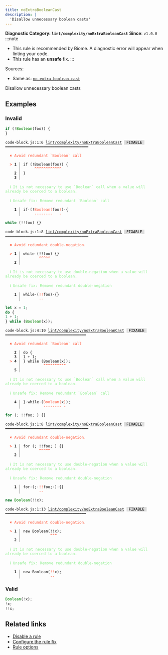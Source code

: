 ```yaml
---
title: noExtraBooleanCast
description: |
  'Disallow unnecessary boolean casts'
---
```


**Diagnostic Category: `lint/complexity/noExtraBooleanCast`**
<Tabs>
<TabItem label="JavaScript (and super languages)" icon="seti:javascript">
**Since**: `v1.0.0`
:::note
- This rule is recommended by Biome. A diagnostic error will appear when linting your code.
- This rule has an **unsafe** fix.
:::

Sources: 
- Same as: <a href="https://eslint.org/docs/latest/rules/no-extra-boolean-cast" target="_blank"><code>no-extra-boolean-cast</code></a>

Disallow unnecessary boolean casts

## Examples

### Invalid

```js
if (!Boolean(foo)) {
}
```

<pre class="language-text"><code class="language-text">code-block.js:1:6 <a href="https://biomejs.dev/linter/rules/no-extra-boolean-cast">lint/complexity/noExtraBooleanCast</a> <span style="color: #000; background-color: #ddd;"> FIXABLE </span> ━━━━━━━━━━━━━━━━━━━━━━━━━━━━━━━━━━━━━<br /><br /><strong><span style="color: Tomato;">  </span></strong><strong><span style="color: Tomato;">✖</span></strong> <span style="color: Tomato;">Avoid redundant `Boolean` call</span><br />  <br /><strong><span style="color: Tomato;">  </span></strong><strong><span style="color: Tomato;">&gt;</span></strong> <strong>1 │ </strong>if (!Boolean(foo)) &#123;<br />   <strong>   │ </strong>     <strong><span style="color: Tomato;">^</span></strong><strong><span style="color: Tomato;">^</span></strong><strong><span style="color: Tomato;">^</span></strong><strong><span style="color: Tomato;">^</span></strong><strong><span style="color: Tomato;">^</span></strong><strong><span style="color: Tomato;">^</span></strong><strong><span style="color: Tomato;">^</span></strong><strong><span style="color: Tomato;">^</span></strong><strong><span style="color: Tomato;">^</span></strong><strong><span style="color: Tomato;">^</span></strong><strong><span style="color: Tomato;">^</span></strong><strong><span style="color: Tomato;">^</span></strong><br />    <strong>2 │ </strong>&#125;<br />    <strong>3 │ </strong><br />  <br /><strong><span style="color: lightgreen;">  </span></strong><strong><span style="color: lightgreen;">ℹ</span></strong> <span style="color: lightgreen;">It is not necessary to use `Boolean` call when a value will already be coerced to a boolean.</span><br />  <br /><strong><span style="color: lightgreen;">  </span></strong><strong><span style="color: lightgreen;">ℹ</span></strong> <span style="color: lightgreen;">Unsafe fix</span><span style="color: lightgreen;">: </span><span style="color: lightgreen;">Remove redundant `Boolean` call</span><br />  <br /><strong>  </strong><strong>  1 │ </strong>if<span style="opacity: 0.8;">·</span>(!<span style="color: Tomato;">B</span><span style="color: Tomato;">o</span><span style="color: Tomato;">o</span><span style="color: Tomato;">l</span><span style="color: Tomato;">e</span><span style="color: Tomato;">a</span><span style="color: Tomato;">n</span><span style="color: Tomato;">(</span>foo<span style="color: Tomato;">)</span>)<span style="opacity: 0.8;">·</span>&#123;<br /><strong>  </strong><strong>    │ </strong>     <span style="color: Tomato;">-</span><span style="color: Tomato;">-</span><span style="color: Tomato;">-</span><span style="color: Tomato;">-</span><span style="color: Tomato;">-</span><span style="color: Tomato;">-</span><span style="color: Tomato;">-</span><span style="color: Tomato;">-</span>   <span style="color: Tomato;">-</span>   <br /></code></pre>

```js
while (!!foo) {}
```

<pre class="language-text"><code class="language-text">code-block.js:1:8 <a href="https://biomejs.dev/linter/rules/no-extra-boolean-cast">lint/complexity/noExtraBooleanCast</a> <span style="color: #000; background-color: #ddd;"> FIXABLE </span> ━━━━━━━━━━━━━━━━━━━━━━━━━━━━━━━━━━━━━<br /><br /><strong><span style="color: Tomato;">  </span></strong><strong><span style="color: Tomato;">✖</span></strong> <span style="color: Tomato;">Avoid redundant double-negation.</span><br />  <br /><strong><span style="color: Tomato;">  </span></strong><strong><span style="color: Tomato;">&gt;</span></strong> <strong>1 │ </strong>while (!!foo) &#123;&#125;<br />   <strong>   │ </strong>       <strong><span style="color: Tomato;">^</span></strong><strong><span style="color: Tomato;">^</span></strong><strong><span style="color: Tomato;">^</span></strong><strong><span style="color: Tomato;">^</span></strong><strong><span style="color: Tomato;">^</span></strong><br />    <strong>2 │ </strong><br />  <br /><strong><span style="color: lightgreen;">  </span></strong><strong><span style="color: lightgreen;">ℹ</span></strong> <span style="color: lightgreen;">It is not necessary to use double-negation when a value will already be coerced to a boolean.</span><br />  <br /><strong><span style="color: lightgreen;">  </span></strong><strong><span style="color: lightgreen;">ℹ</span></strong> <span style="color: lightgreen;">Unsafe fix</span><span style="color: lightgreen;">: </span><span style="color: lightgreen;">Remove redundant double-negation</span><br />  <br /><strong>  </strong><strong>  1 │ </strong>while<span style="opacity: 0.8;">·</span>(<span style="color: Tomato;">!</span><span style="color: Tomato;">!</span>foo)<span style="opacity: 0.8;">·</span>&#123;&#125;<br /><strong>  </strong><strong>    │ </strong>       <span style="color: Tomato;">-</span><span style="color: Tomato;">-</span>       <br /></code></pre>

```js
let x = 1;
do {
1 + 1;
} while (Boolean(x));
```

<pre class="language-text"><code class="language-text">code-block.js:4:10 <a href="https://biomejs.dev/linter/rules/no-extra-boolean-cast">lint/complexity/noExtraBooleanCast</a> <span style="color: #000; background-color: #ddd;"> FIXABLE </span> ━━━━━━━━━━━━━━━━━━━━━━━━━━━━━━━━━━━━<br /><br /><strong><span style="color: Tomato;">  </span></strong><strong><span style="color: Tomato;">✖</span></strong> <span style="color: Tomato;">Avoid redundant `Boolean` call</span><br />  <br />    <strong>2 │ </strong>do &#123;<br />    <strong>3 │ </strong>1 + 1;<br /><strong><span style="color: Tomato;">  </span></strong><strong><span style="color: Tomato;">&gt;</span></strong> <strong>4 │ </strong>&#125; while (Boolean(x));<br />   <strong>   │ </strong>         <strong><span style="color: Tomato;">^</span></strong><strong><span style="color: Tomato;">^</span></strong><strong><span style="color: Tomato;">^</span></strong><strong><span style="color: Tomato;">^</span></strong><strong><span style="color: Tomato;">^</span></strong><strong><span style="color: Tomato;">^</span></strong><strong><span style="color: Tomato;">^</span></strong><strong><span style="color: Tomato;">^</span></strong><strong><span style="color: Tomato;">^</span></strong><strong><span style="color: Tomato;">^</span></strong><br />    <strong>5 │ </strong><br />  <br /><strong><span style="color: lightgreen;">  </span></strong><strong><span style="color: lightgreen;">ℹ</span></strong> <span style="color: lightgreen;">It is not necessary to use `Boolean` call when a value will already be coerced to a boolean.</span><br />  <br /><strong><span style="color: lightgreen;">  </span></strong><strong><span style="color: lightgreen;">ℹ</span></strong> <span style="color: lightgreen;">Unsafe fix</span><span style="color: lightgreen;">: </span><span style="color: lightgreen;">Remove redundant `Boolean` call</span><br />  <br /><strong>  </strong><strong>  4 │ </strong>&#125;<span style="opacity: 0.8;">·</span>while<span style="opacity: 0.8;">·</span>(<span style="color: Tomato;">B</span><span style="color: Tomato;">o</span><span style="color: Tomato;">o</span><span style="color: Tomato;">l</span><span style="color: Tomato;">e</span><span style="color: Tomato;">a</span><span style="color: Tomato;">n</span><span style="color: Tomato;">(</span>x<span style="color: Tomato;">)</span>);<br /><strong>  </strong><strong>    │ </strong>         <span style="color: Tomato;">-</span><span style="color: Tomato;">-</span><span style="color: Tomato;">-</span><span style="color: Tomato;">-</span><span style="color: Tomato;">-</span><span style="color: Tomato;">-</span><span style="color: Tomato;">-</span><span style="color: Tomato;">-</span> <span style="color: Tomato;">-</span>  <br /></code></pre>

```js
for (; !!foo; ) {}
```

<pre class="language-text"><code class="language-text">code-block.js:1:8 <a href="https://biomejs.dev/linter/rules/no-extra-boolean-cast">lint/complexity/noExtraBooleanCast</a> <span style="color: #000; background-color: #ddd;"> FIXABLE </span> ━━━━━━━━━━━━━━━━━━━━━━━━━━━━━━━━━━━━━<br /><br /><strong><span style="color: Tomato;">  </span></strong><strong><span style="color: Tomato;">✖</span></strong> <span style="color: Tomato;">Avoid redundant double-negation.</span><br />  <br /><strong><span style="color: Tomato;">  </span></strong><strong><span style="color: Tomato;">&gt;</span></strong> <strong>1 │ </strong>for (; !!foo; ) &#123;&#125;<br />   <strong>   │ </strong>       <strong><span style="color: Tomato;">^</span></strong><strong><span style="color: Tomato;">^</span></strong><strong><span style="color: Tomato;">^</span></strong><strong><span style="color: Tomato;">^</span></strong><strong><span style="color: Tomato;">^</span></strong><br />    <strong>2 │ </strong><br />  <br /><strong><span style="color: lightgreen;">  </span></strong><strong><span style="color: lightgreen;">ℹ</span></strong> <span style="color: lightgreen;">It is not necessary to use double-negation when a value will already be coerced to a boolean.</span><br />  <br /><strong><span style="color: lightgreen;">  </span></strong><strong><span style="color: lightgreen;">ℹ</span></strong> <span style="color: lightgreen;">Unsafe fix</span><span style="color: lightgreen;">: </span><span style="color: lightgreen;">Remove redundant double-negation</span><br />  <br /><strong>  </strong><strong>  1 │ </strong>for<span style="opacity: 0.8;">·</span>(;<span style="opacity: 0.8;">·</span><span style="color: Tomato;">!</span><span style="color: Tomato;">!</span>foo;<span style="opacity: 0.8;">·</span>)<span style="opacity: 0.8;">·</span>&#123;&#125;<br /><strong>  </strong><strong>    │ </strong>       <span style="color: Tomato;">-</span><span style="color: Tomato;">-</span>         <br /></code></pre>

```js
new Boolean(!!x);
```

<pre class="language-text"><code class="language-text">code-block.js:1:13 <a href="https://biomejs.dev/linter/rules/no-extra-boolean-cast">lint/complexity/noExtraBooleanCast</a> <span style="color: #000; background-color: #ddd;"> FIXABLE </span> ━━━━━━━━━━━━━━━━━━━━━━━━━━━━━━━━━━━━<br /><br /><strong><span style="color: Tomato;">  </span></strong><strong><span style="color: Tomato;">✖</span></strong> <span style="color: Tomato;">Avoid redundant double-negation.</span><br />  <br /><strong><span style="color: Tomato;">  </span></strong><strong><span style="color: Tomato;">&gt;</span></strong> <strong>1 │ </strong>new Boolean(!!x);<br />   <strong>   │ </strong>            <strong><span style="color: Tomato;">^</span></strong><strong><span style="color: Tomato;">^</span></strong><strong><span style="color: Tomato;">^</span></strong><br />    <strong>2 │ </strong><br />  <br /><strong><span style="color: lightgreen;">  </span></strong><strong><span style="color: lightgreen;">ℹ</span></strong> <span style="color: lightgreen;">It is not necessary to use double-negation when a value will already be coerced to a boolean.</span><br />  <br /><strong><span style="color: lightgreen;">  </span></strong><strong><span style="color: lightgreen;">ℹ</span></strong> <span style="color: lightgreen;">Unsafe fix</span><span style="color: lightgreen;">: </span><span style="color: lightgreen;">Remove redundant double-negation</span><br />  <br /><strong>  </strong><strong>  1 │ </strong>new<span style="opacity: 0.8;">·</span>Boolean(<span style="color: Tomato;">!</span><span style="color: Tomato;">!</span>x);<br /><strong>  </strong><strong>    │ </strong>            <span style="color: Tomato;">-</span><span style="color: Tomato;">-</span>   <br /></code></pre>

### Valid

```js
Boolean(!x);
!x;
!!x;
```

## Related links

- [Disable a rule](/linter/#disable-a-lint-rule)
- [Configure the rule fix](/linter#configure-the-rule-fix)
- [Rule options](/linter/#rule-options)

</TabItem>
</Tabs>


